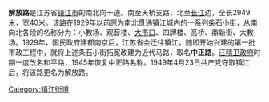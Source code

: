 {{Coord|32.2026837|119.4547405|source:GoogleMaps|display=title}}
'''解放路'''是江苏省[[镇江市|镇江市]]的南北向干道。南至天桥支路，北至[[长江|长江]]边，全长2949米，宽40米。该路在1929年以前原为南北贯通镇江城内的一系列条石小街，从南向北各段的名称分为：小教场、观音楼、[[大市口|大市口]]、四牌楼、高桥、鼎新街、大教场。1929年，国民政府建都南京后，江苏省会迁往镇江，随即开始兴建的第一批市政工程中，就将上述条石小街拓宽改建为近代马路，取名'''中正路'''。[[汪精卫政府|汪精卫政府]]时期一度改名和平路，1945年恢复中正路名称。1949年4月23日共产党夺取镇江后，将该路更名为解放路。

[[Category:镇江街道|Category:镇江街道]]